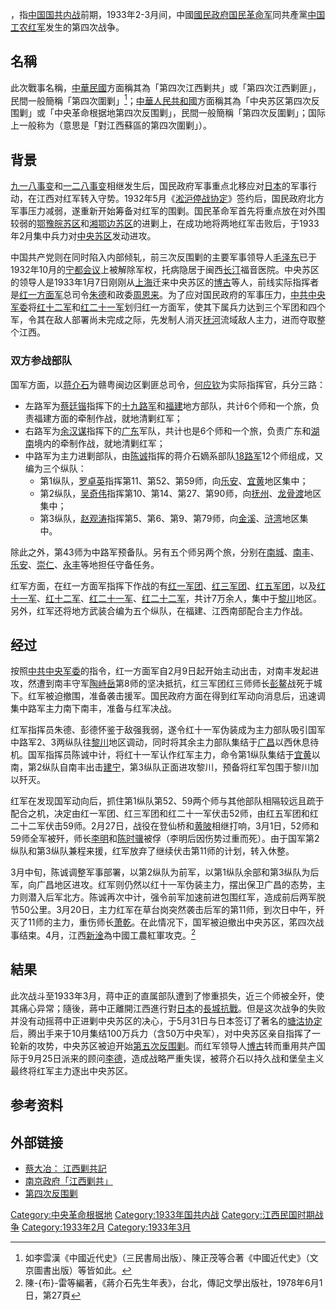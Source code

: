 {{Refimprove|time=2014-6-23}}
{{noteTA
| T = zh-tw:第四次江西剿共戰爭;zh-cn:中央苏区第四次反围剿战争;zh-hk:第四次江西圍剿|zh-tw:圍剿;zh-cn:反围剿;zh-hk:圍剿|zh-cn: 第四次反围剿;zh-hant: 第四次反圍剿|zh-cn: 第四次围剿;zh-hant: 第四次圍剿
}}
{{Infobox Military Conflict
|conflict=-{zh-tw:第四次江西剿共;zh-cn:中央苏区第四次反围剿}-
|partof=[[剿共|國共內戰]]
|image=
|caption=
|date=1933年2月 - 3月
|place={{CHN-1928}}[[江西省_(中華民國)|江西]]中南部
|result=紅軍勝利
|combatant1=[[File:Flag_of_the_Republic_of_China_Army.svg|boredr]] [[國民革命軍|國民革命軍]]
|combatant2=[[File:中國工農紅軍軍旗.svg|boredr]] [[中國工農紅軍|中國工農紅軍]]
|commander1=[[File:Flag_of_the_Republic_of_China_Army.svg|boredr]] [[蔣中正|蔣中正]]<br>[[File:Flag_of_the_Republic_of_China_Army.svg|boredr]] [[何应钦|何应钦]]<br>[[File:Flag_of_the_Republic_of_China_Army.svg|boredr]] [[陳誠|陳誠]]
|commander2=[[File:中國工農紅軍軍旗.svg|boredr]] [[朱德|朱德]]<br>[[File:中國工農紅軍軍旗.svg|boredr]] [[周恩來|周恩來]]<br>[[File:中國工農紅軍軍旗.svg|boredr]] [[博古|博古]]<br>[[File:中國工農紅軍軍旗.svg|boredr]] [[李德_(1900年)|李德]]
|strength1=大約500,000人
|strength2=70,000人
|casualties1=30,000人
|casualties2=?
}}
{{地區用詞
|tw=第四次江西剿共戰爭
|cn=中央蘇區第四次反圍剿、中央革命根據地第四次反圍剿、中央苏区第四次反围剿战爭
}}，指[[中華民國大陸時期|中国]][[剿共|国共内战]]前期，1933年2-3月间，中國[[國民政府|國民政府]][[国民革命军|国民革命军]]同共產黨[[中国工农红军|中国工农红军]]发生的第四次战争。

==名稱==
此次戰事名稱，[[中華民國|中華民國]]方面稱其為「第四次江西剿共」或「第四次江西剿匪」，民間一般簡稱「第四次圍剿」<ref>如李雲漢《中國近代史》（三民書局出版）、陳正茂等合著《中國近代史》（文京圖書出版）等皆如此。</ref>；[[中華人民共和國|中華人民共和國]]方面稱其為「中央苏区第四次反围剿」或「中央革命根据地第四次反围剿」，民間一般簡稱「第四次反圍剿」；国际上一般称为{{lang|en|Fourth Encirclement Campaign against Jiangxi Soviet}}（意思是「對江西蘇區的第四次圍剿」）。

==背景==
[[九一八事变|九一八事变]]和[[一二八事变|一二八事变]]相继发生后，国民政府军事重点北移应对[[大日本帝國|日本]]的军事行动，在江西对红军转入守势。1932年5月《[[淞沪停战协定|淞沪停战协定]]》签约后，国民政府北方军事压力减弱，遂重新开始筹备对红军的围剿。国民革命军首先将重点放在对外围较弱的[[鄂豫皖苏区|鄂豫皖苏区]]和[[湘鄂边苏区|湘鄂边苏区]]的进剿上，在成功地将两地红军击败后，于1933年2月集中兵力对[[中央苏区|中央苏区]]发动进攻。

中国共产党则在同时陷入内部倾轧，前三次反围剿的主要军事领导人[[毛泽东|毛泽东]]已于1932年10月的[[宁都会议|宁都会议]]上被解除军权，托病隐居于闽西[[长汀|长汀]]福音医院。中央苏区的领导人是1933年1月7日刚刚从[[上海市_(中華民國)|上海]]迁来中央苏区的[[博古|博古]]等人，前线实际指挥者是[[红一方面军|红一方面军]]总司令[[朱德|朱德]]和政委[[周恩来|周恩来]]。为了应对国民政府的军事压力，[[中共中央军委|中共中央军委]]将[[红十二军|红十二军]]和[[红二十一军|红二十一军]]划归红一方面军，使其下属兵力达到三个军团和四个军，令其在敌人部署尚未完成之际，先发制人消灭[[抚河|抚河]]流域敌人主力，进而夺取整个江西。

===双方参战部队===
国军方面，以[[蒋介石|蒋介石]]为赣粤闽边区剿匪总司令，[[何应钦|何应钦]]为实际指挥官，兵分三路：
*左路军为[[蔡廷锴|蔡廷锴]]指挥下的[[十九路军|十九路军]]和[[福建省_(中華民國大陸時期)|福建]]地方部队，共计6个师和一个旅，负责福建方面的牵制作战，就地清剿红军；
*右路军为[[余汉谋|余汉谋]]指挥下的[[廣東省_(中華民國)|广东]]军队，共计也是6个师和一个旅，负责广东和[[湖南省_(中華民國)|湖南]]境内的牵制作战，就地清剿红军；
*中路军为主力进剿部队，由[[陈诚|陈诚]]指挥的蒋介石嫡系部队[[18路军|18路军]]12个师组成，又编为三个纵队：
**第1纵队，[[罗卓英|罗卓英]]指挥第11、第52、第59师，向[[乐安|乐安]]、[[宜黄|宜黄]]地区集中；
**第2纵队，[[吴奇伟|吴奇伟]]指挥第10、第14、第27、第90师，向[[抚州|抚州]]、[[龙骨渡|龙骨渡]]地区集中；
**第3纵队，[[赵观涛|赵观涛]]指挥第5、第6、第9、第79师，向[[金溪|金溪]]、[[浒湾|浒湾]]地区集中。

除此之外，第43师为中路军预备队。另有五个师另两个旅，分别在[[南城|南城]]、[[南丰|南丰]]、[[乐安|乐安]]、[[崇仁|崇仁]]、[[永丰|永丰]]等地担任守备任务。

红军方面，在红一方面军指挥下作战的有[[红一军团|红一军团]]、[[红三军团|红三军团]]、[[红五军团|红五军团]]，以及[[红十一军|红十一军]]、[[红十二军|红十二军]]、[[红二十一军|红二十一军]]、[[红二十二军|红二十二军]]，共计7万余人，集中于[[黎川|黎川]]地区。另外，红军还将地方武装合编为五个纵队，在福建、江西南部配合主力作战。

==经过==
{{see also|南丰战斗|霍源战斗}}

按照[[中共中央军委|中共中央军委]]的指令，红一方面军自2月9日起开始主动出击，对南丰发起进攻，然遭到南丰守军[[陶峙岳|陶峙岳]]第8师的坚决抵抗，红三军团红三师师长[[彭鳌|彭鳌]]战死于城下。红军被迫撤围，准备袭击援军。国民政府方面在得到红军动向消息后，迅速调集中路军主力南下南丰，准备与红军决战。

红军指挥员朱德、彭德怀鉴于敌强我弱，遂令红十一军伪装成为主力部队吸引国军中路军2、3两纵队往[[黎川|黎川]]地区调动，同时将其余主力部队集结于[[广昌|广昌]]以西休息待机。国军指挥员陈诚中计，将红十一军认作红军主力，命令第1纵队集结于[[宜黄|宜黄]]以南，第2纵队自南丰出击[[建宁|建宁]]，第3纵队正面进攻黎川，预备将红军包围于黎川加以歼灭。

红军在发现国军动向后，抓住第1纵队第52、59两个师与其他部队相隔较远且疏于配合之机，决定由红一军团、红三军团和红二十一军伏击52师，由红五军团和红二十二军伏击59师。2月27日，战役在登仙桥和[[黄陂区|黄陂]]相继打响，3月1日，52师和59师全军被歼，师长[[李明|李明]]和[[陈时骥|陈时骥]]被俘（李明后因伤势过重而死）。由于国军第2纵队和第3纵队兼程来援，红军放弃了继续伏击第11师的计划，转入休整。

3月中旬，陈诚调整军事部署，以第2纵队为前军，以第1纵队余部和第3纵队为后军，向广昌地区进攻。红军则仍然以红十一军伪装主力，摆出保卫广昌的态势，主力则潜入后军北方。陈诚再次中计，强令前军加速前进包围红军，造成前后两军脱节50公里。3月20日，主力红军在草台岗突然袭击后军的第11师，到次日中午，歼灭了11师的主力，重伤师长[[萧乾_(國民革命軍將領)|萧乾]]。在此情况下，国军被迫撤出中央苏区，笫四次战事结束。4月，江西[[新干县|新淦]]為中國工農紅軍攻克。<ref name="年表，第27頁">陳-{布}-雷等編著，《蔣介石先生年表》，台北，傳記文學出版社，1978年6月1日，第27頁</ref>

==結果==
此次战斗至1933年3月，蒋中正的直属部队遭到了惨重损失，近三个师被全歼，使其痛心异常；隨後，蔣中正離開江西進行對[[日本|日本]]的[[長城抗戰|長城抗戰]]。但是这次战争的失败并没有动摇蒋中正进剿中央苏区的决心，于5月31日与日本签订了著名的[[塘沽协定|塘沽协定]]后，腾出手来于10月集结100万兵力（含50万中央军），对中央苏区亲自指挥了一轮新的攻势，中央苏区被迫开始[[中央苏区第五次反围剿战争|第五次反围剿]]。而红军领导人[[博古|博古]]转而重用共产国际于9月25日派来的顾问[[李德_(1900年)|李德]]，造成战略严重失误，被蒋介石以持久战和堡垒主义最终将红军主力逐出中央苏区。

==参考资料==
{{reflist}}
==外部链接==
*[https://web.archive.org/web/20140202092124/http://www.peacehall.com/forum/zwkl/213.shtml 蔡大冶： 江西剿共記]
*[http://www.rocidea.com/roc-917.aspx 南京政府「江西剿共」] {{Wayback|url=http://www.rocidea.com/roc-917.aspx |date=20201105085429 }}
*[https://web.archive.org/web/20070612071431/http://www.unitedcn.com/01zgzz/21di2/new_page_1582.htm 第四次反围剿]

{{第一次国共内战}}
[[Category:中央革命根据地|Category:中央革命根据地]]
[[Category:1933年国共内战|Category:1933年国共内战]]
[[Category:江西民国时期战争|Category:江西民国时期战争]]
[[Category:1933年2月|Category:1933年2月]]
[[Category:1933年3月|Category:1933年3月]]